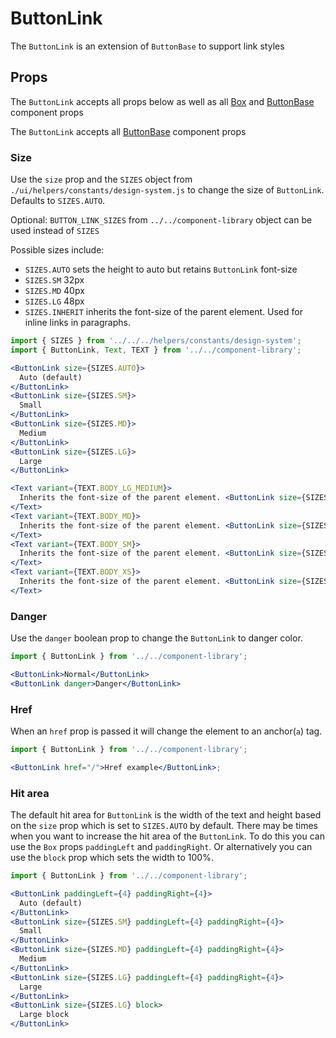 

# ButtonLink

The `ButtonLink` is an extension of `ButtonBase` to support link styles

<Canvas>
  <Story id="components-componentlibrary-buttonlink--default-story" />
</Canvas>

## Props

The `ButtonLink` accepts all props below as well as all [Box](/docs/components-ui-box--default-story#props) and [ButtonBase](/docs/components-componentlibrary-buttonbase--default-story#props) component props

<ArgsTable of={ButtonLink} />

The `ButtonLink` accepts all [ButtonBase](/docs/ui-components-component-library-button-base-button-base-stories-js--default-story#props) component props

<ArgsTable of={ButtonBase} />

### Size

Use the `size` prop and the `SIZES` object from `./ui/helpers/constants/design-system.js` to change the size of `ButtonLink`. Defaults to `SIZES.AUTO`.

Optional: `BUTTON_LINK_SIZES` from `../../component-library` object can be used instead of `SIZES`

Possible sizes include:

- `SIZES.AUTO` sets the height to auto but retains `ButtonLink` font-size
- `SIZES.SM` 32px
- `SIZES.MD` 40px
- `SIZES.LG` 48px
- `SIZES.INHERIT` inherits the font-size of the parent element. Used for inline links in paragraphs.

<Canvas>
  <Story id="components-componentlibrary-buttonlink--size" />
</Canvas>

```jsx
import { SIZES } from '../../../helpers/constants/design-system';
import { ButtonLink, Text, TEXT } from '../../component-library';

<ButtonLink size={SIZES.AUTO}>
  Auto (default)
</ButtonLink>
<ButtonLink size={SIZES.SM}>
  Small
</ButtonLink>
<ButtonLink size={SIZES.MD}>
  Medium
</ButtonLink>
<ButtonLink size={SIZES.LG}>
  Large
</ButtonLink>

<Text variant={TEXT.BODY_LG_MEDIUM}>
  Inherits the font-size of the parent element. <ButtonLink size={SIZES.INHERIT}>Learn more</ButtonLink>
</Text>
<Text variant={TEXT.BODY_MD}>
  Inherits the font-size of the parent element. <ButtonLink size={SIZES.INHERIT}>Learn more</ButtonLink>
</Text>
<Text variant={TEXT.BODY_SM}>
  Inherits the font-size of the parent element. <ButtonLink size={SIZES.INHERIT}>Learn more</ButtonLink>
</Text>
<Text variant={TEXT.BODY_XS}>
  Inherits the font-size of the parent element. <ButtonLink size={SIZES.INHERIT}>Learn more</ButtonLink>
</Text>
```

### Danger

Use the `danger` boolean prop to change the `ButtonLink` to danger color.

<Canvas>
  <Story id="components-componentlibrary-buttonlink--danger" />
</Canvas>

```jsx
import { ButtonLink } from '../../component-library';

<ButtonLink>Normal</ButtonLink>
<ButtonLink danger>Danger</ButtonLink>
```

### Href

When an `href` prop is passed it will change the element to an anchor(`a`) tag.

<Canvas>
  <Story id="components-componentlibrary-buttonlink--href" />
</Canvas>

```jsx
import { ButtonLink } from '../../component-library';

<ButtonLink href="/">Href example</ButtonLink>;
```

### Hit area

The default hit area for `ButtonLink` is the width of the text and height based on the `size` prop which is set to `SIZES.AUTO` by default. There may be times when you want to increase the hit area of the `ButtonLink`. To do this you can use the `Box` props `paddingLeft` and `paddingRight`. Or alternatively you can use the `block` prop which sets the width to 100%.

<Canvas>
  <Story id="components-componentlibrary-buttonlink--hit-area" />
</Canvas>

```jsx
import { ButtonLink } from '../../component-library';

<ButtonLink paddingLeft={4} paddingRight={4}>
  Auto (default)
</ButtonLink>
<ButtonLink size={SIZES.SM} paddingLeft={4} paddingRight={4}>
  Small
</ButtonLink>
<ButtonLink size={SIZES.MD} paddingLeft={4} paddingRight={4}>
  Medium
</ButtonLink>
<ButtonLink size={SIZES.LG} paddingLeft={4} paddingRight={4}>
  Large
</ButtonLink>
<ButtonLink size={SIZES.LG} block>
  Large block
</ButtonLink>
```
